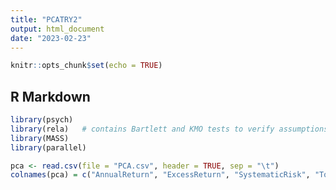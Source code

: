```yaml
---
title: "PCATRY2"
output: html_document
date: "2023-02-23"
---
```


```r
knitr::opts_chunk$set(echo = TRUE)
```

## R Markdown



```r
library(psych)
library(rela)   # contains Bartlett and KMO tests to verify assumptions
library(MASS)
library(parallel)
```


```r
pca <- read.csv(file = "PCA.csv", header = TRUE, sep = "\t")
colnames(pca) = c("AnnualReturn", "ExcessReturn", "SystematicRisk", "TotalRisk", "AbsWinRate", "RelWinRate")

```

